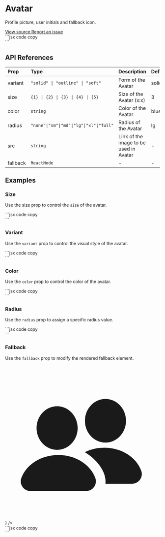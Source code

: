 
<h1 class="text-4xl font-bold mt-5">Avatar</h1>
<p class="text-xl">Profile picture, user initials and fallback icon.</p>
<div class="flex justify-start items-center gap-7 my-3 p-2">
  <a
    class="group text-sky-600 transition duration-300"
    href="https://github.com/CuriousCoder00/percept-ui/blob/main/package/src/components/Avatar/index.tsx"
    target="_blank"
  >
    View source <MdArrowOutward class="inline" />
    <span class="block max-w-0 group-hover:max-w-full transition-all duration-500 h-0.5 bg-sky-600"></span>
  </a>
  <a
    class="group text-sky-600 transition duration-300"
    href="https://github.com/CuriousCoder00/percept-ui/issues/new?title=[Avatar]%20Issue"
    target="_blank"
  >
    Report an issue <MdArrowOutward class="inline" />
    <span class="block max-w-0 group-hover:max-w-full transition-all duration-500 h-0.5 bg-sky-600"></span>
  </a>
</div>

<div class="flex flex-col my-6">
  <div class="flex gap-2 p-4 bg-blue-500/15 mb-2 rounded-lg">
    <Avatar
      fallback="A"
      size={3}
      src="https://encrypted-tbn0.gstatic.com/images?q=tbn:ANd9GcQNZxgO3RRjNRzwjBJWqI-i9GGQmxCeO0Gy4CYhNN62cUK1FZLvz3X_txIxtCgmBw6mqK4&usqp=CAU"
    />
    <Avatar size={3} fallback="X" />
  </div>
  <div class="block text-wrap w-full py-0">
    ```jsx code copy
    <div class="flex gap-2 p-2">
      <Avatar
        fallback="A"
        size={3}
        src="https://encrypted-tbn0.gstatic.com/images?q=tbn:ANd9GcQNZxgO3RRjNRzwjBJWqI-i9GGQmxCeO0Gy4CYhNN62cUK1FZLvz3X_txIxtCgmBw6mqK4&usqp=CAU"
      />
      <Avatar size={3} fallback="X" />
    </div>
    ```
  </div>
</div>

## API References

| Prop     | Type                                     | Description                            | Default |
| :------- | :--------------------------------------- | :------------------------------------- | :------ |
| variant  | `"solid" \| "outline" \| "soft"`         | Form of the Avatar                     | solid   |
| size     | `{1} \| {2} \| {3} \| {4} \| {5}`        | Size of the Avatar (x:x)               | 3       |
| color    | `string`                                 | Color of the Avatar                    | blue    |
| radius   | `"none"\|"sm"\|"md"\|"lg"\|"xl"\|"full"` | Radius of the Avatar                   | lg      |
| src      | `string`                                 | Link of the image to be used in Avatar | -       |
| fallback | `ReactNode`                              | -                                      | -       |

## Examples

### Size

Use the size prop to control the `size` of the avatar.

<div class="flex flex-col my-6 px-2">
  <div class="flex items-center gap-2 p-4 bg-blue-500/15 mb-2 rounded-lg">
    <Avatar
      size={1}
      fallback="A"
      src="https://encrypted-tbn0.gstatic.com/images?q=tbn:ANd9GcQNZxgO3RRjNRzwjBJWqI-i9GGQmxCeO0Gy4CYhNN62cUK1FZLvz3X_txIxtCgmBw6mqK4&usqp=CAU"
    />
    <Avatar
      size={2}
      fallback="A"
      src="https://encrypted-tbn0.gstatic.com/images?q=tbn:ANd9GcQNZxgO3RRjNRzwjBJWqI-i9GGQmxCeO0Gy4CYhNN62cUK1FZLvz3X_txIxtCgmBw6mqK4&usqp=CAU"
    />
    <Avatar
      size={3}
      fallback="A"
      src="https://encrypted-tbn0.gstatic.com/images?q=tbn:ANd9GcQNZxgO3RRjNRzwjBJWqI-i9GGQmxCeO0Gy4CYhNN62cUK1FZLvz3X_txIxtCgmBw6mqK4&usqp=CAU"
    />
    <Avatar
      size={4}
      fallback="A"
      src="https://encrypted-tbn0.gstatic.com/images?q=tbn:ANd9GcQNZxgO3RRjNRzwjBJWqI-i9GGQmxCeO0Gy4CYhNN62cUK1FZLvz3X_txIxtCgmBw6mqK4&usqp=CAU"
    />
    <Avatar
      size={5}
      fallback="A"
      src="https://encrypted-tbn0.gstatic.com/images?q=tbn:ANd9GcQNZxgO3RRjNRzwjBJWqI-i9GGQmxCeO0Gy4CYhNN62cUK1FZLvz3X_txIxtCgmBw6mqK4&usqp=CAU"
    />
  </div>
  <div class="block text-wrap w-full py-0">
    ```jsx code copy
    <div class="flex gap-2 p-2">
      <Avatar
        size={1}
        fallback="A"
        src="https://encrypted-tbn0.gstatic.com/images?q=tbn:ANd9GcQNZxgO3RRjNRzwjBJWqI-i9GGQmxCeO0Gy4CYhNN62cUK1FZLvz3X_txIxtCgmBw6mqK4&usqp=CAU"
      />
      <Avatar
        size={2}
        fallback="A"
        src="https://encrypted-tbn0.gstatic.com/images?q=tbn:ANd9GcQNZxgO3RRjNRzwjBJWqI-i9GGQmxCeO0Gy4CYhNN62cUK1FZLvz3X_txIxtCgmBw6mqK4&usqp=CAU"
      />
      <Avatar
        size={3}
        fallback="A"
        src="https://encrypted-tbn0.gstatic.com/images?q=tbn:ANd9GcQNZxgO3RRjNRzwjBJWqI-i9GGQmxCeO0Gy4CYhNN62cUK1FZLvz3X_txIxtCgmBw6mqK4&usqp=CAU"
      />
      <Avatar
        size={4}
        fallback="A"
        src="https://encrypted-tbn0.gstatic.com/images?q=tbn:ANd9GcQNZxgO3RRjNRzwjBJWqI-i9GGQmxCeO0Gy4CYhNN62cUK1FZLvz3X_txIxtCgmBw6mqK4&usqp=CAU"
      />
      <Avatar
        size={5}
        fallback="A"
        src="https://encrypted-tbn0.gstatic.com/images?q=tbn:ANd9GcQNZxgO3RRjNRzwjBJWqI-i9GGQmxCeO0Gy4CYhNN62cUK1FZLvz3X_txIxtCgmBw6mqK4&usqp=CAU"
      />
    </div>
    ```
  </div>
</div>

### Variant

Use the `variant` prop to control the visual style of the avatar.

<div class="flex flex-col my-6 px-2">
  <div class="flex gap-2 p-4 bg-blue-500/15 mb-2 rounded-lg">
    <Avatar size={3} variant="solid" fallback="A" />
    <Avatar size={3} variant="outline" fallback="A" />
    <Avatar size={3} variant="soft" fallback="A" />
  </div>
  <div class="block text-wrap w-full py-0">
    ```jsx code copy
    <div class="flex gap-2 p-2">
      <Avatar size={3} variant="solid" fallback="A" />
      <Avatar size={3} variant="outline" fallback="A" />
      <Avatar size={3} variant="soft" fallback="A" />
    </div>
    ```
  </div>
</div>

### Color

Use the `color` prop to control the color of the avatar.

<div class="flex flex-col my-6 px-2">
  <div class="flex flex-wrap gap-2 p-4 bg-blue-500/15 mb-2 rounded-lg">
    <Avatar color="blue" size={3} fallback="A" />
    <Avatar color="red" size={3} fallback="A" />
    <Avatar color="green" size={3} fallback="A" />
    <Avatar color="yellow" size={3} fallback="A" />
    <Avatar color="dark" size={3} fallback="A" />
    <Avatar color="cyan" size={3} fallback="A" />
    <Avatar color="gray" size={3} fallback="A" />
    <Avatar color="emerald" size={3} fallback="A" />
    <Avatar color="rose" size={3} fallback="A" />
    <Avatar color="amber" size={3} fallback="A" />
    <Avatar color="orange" size={3} fallback="A" />
    <Avatar color="pink" size={3} fallback="A" />
    <Avatar color="purple" size={3} fallback="A" />
    <Avatar color="indigo" size={3} fallback="A" />
    <Avatar color="teal" size={3} fallback="A" />
    <Avatar color="lime" size={3} fallback="A" />
    <Avatar color="sky" size={3} fallback="A" />
    <Avatar color="black" size={3} fallback="A" />
    <Avatar color="light" size={3} fallback="A" />
  </div>
  <div class="block text-wrap w-full py-0">
    ```jsx code copy
    <div class="flex gap-2 p-2">
      <Avatar color="blue" size={3} fallback="A" />
      <Avatar color="red" size={3} fallback="A" />
      <Avatar color="green" size={3} fallback="A" />
      <Avatar color="yellow" size={3} fallback="A" />
      <Avatar color="dark" size={3} fallback="A" />
      <Avatar color="cyan" size={3} fallback="A" />
      <Avatar color="gray" size={3} fallback="A" />
      <Avatar color="emerald" size={3} fallback="A" />
      <Avatar color="rose" size={3} fallback="A" />
      <Avatar color="amber" size={3} fallback="A" />
      <Avatar color="orange" size={3} fallback="A" />
      <Avatar color="pink" size={3} fallback="A" />
      <Avatar color="purple" size={3} fallback="A" />
      <Avatar color="indigo" size={3} fallback="A" />
      <Avatar color="teal" size={3} fallback="A" />
      <Avatar color="lime" size={3} fallback="A" />
      <Avatar color="sky" size={3} fallback="A" />
      <Avatar color="black" size={3} fallback="A" />
      <Avatar color="light" size={3} fallback="A" />
    </div>
    ```
  </div>
</div>

### Radius

Use the `radius` prop to assign a specific radius value.

<div class="flex flex-col my-6 px-2">
  <div class="flex gap-2 p-4 bg-blue-500/15 mb-2 rounded-lg">
    <Avatar size={3} radius="none" fallback="A" />
    <Avatar size={3} radius="sm" fallback="A" />
    <Avatar size={3} radius="md" fallback="A" />
    <Avatar size={3} radius="lg" fallback="A" />
    <Avatar size={3} radius="xl" fallback="A" />
    <Avatar size={3} radius="full" fallback="A" />
  </div>
  <div class="block text-wrap w-full py-0">
    ```jsx code copy
    <div class="flex gap-2 p-2">
      <Avatar size={3} radius="none" fallback="A" />
      <Avatar size={3} radius="sm" fallback="A" />
      <Avatar size={3} radius="md" fallback="A" />
      <Avatar size={3} radius="lg" fallback="A" />
      <Avatar size={3} radius="xl" fallback="A" />
      <Avatar size={3} radius="full" fallback="A" />
    </div>
    ```
  </div>
</div>

### Fallback

Use the `fallback` prop to modify the rendered fallback element.

<div class="flex flex-col my-6 px-2">
  <div class="flex gap-2 p-4 bg-blue-500/15 mb-2 rounded-lg">
    <Avatar size={3} fallback="A" />
    <Avatar size={3} fallback="AB" />
    <Avatar
      size={3}
      fallback={
        <div class="w-8 h-8">
          <svg viewBox="0 0 64 64" fill="currentColor">
            <path d="M41.5 14c4.687 0 8.5 4.038 8.5 9s-3.813 9-8.5 9S33 27.962 33 23 36.813 14 41.5 14zM56.289 43.609C57.254 46.21 55.3 49 52.506 49c-2.759 0-11.035 0-11.035 0 .689-5.371-4.525-10.747-8.541-13.03 2.388-1.171 5.149-1.834 8.07-1.834C48.044 34.136 54.187 37.944 56.289 43.609zM37.289 46.609C38.254 49.21 36.3 52 33.506 52c-5.753 0-17.259 0-23.012 0-2.782 0-4.753-2.779-3.783-5.392 2.102-5.665 8.245-9.472 15.289-9.472S35.187 40.944 37.289 46.609zM21.5 17c4.687 0 8.5 4.038 8.5 9s-3.813 9-8.5 9S13 30.962 13 26 16.813 17 21.5 17z" />
          </svg>
        </div>
      }
    />
  </div>
  <div class="block text-wrap w-full py-0">
    ```jsx code copy
    <div class="flex gap-2 p-2">
      <Avatar size={3} radius="none" fallback="A" />
      <Avatar size={3} radius="sm" fallback="A" />
      <Avatar size={3} radius="md" fallback="A" />
      <Avatar size={3} radius="lg" fallback="A" />
      <Avatar size={3} radius="xl" fallback="A" />
      <Avatar size={3} radius="full" fallback="A" />
    </div>
    ```
  </div>
</div>
